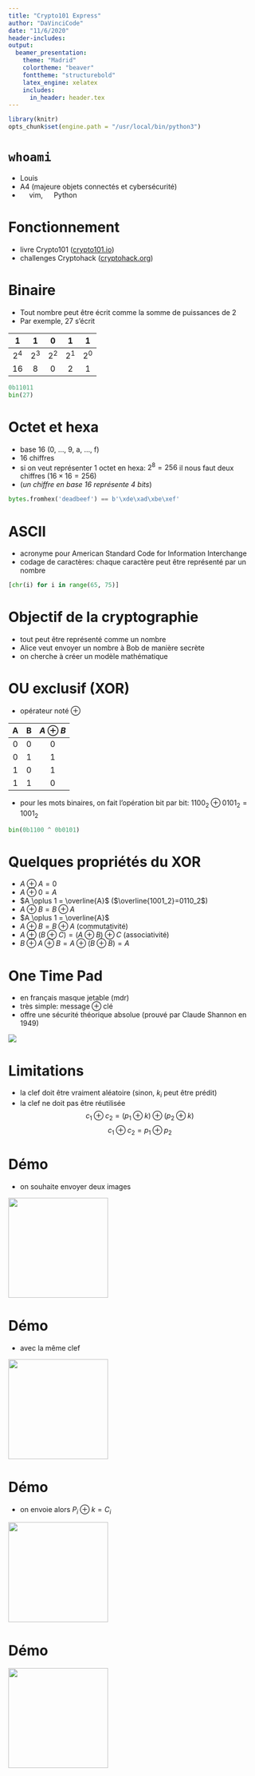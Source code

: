 ```yaml
---
title: "Crypto101 Express"
author: "DaVinciCode"
date: "11/6/2020"
header-includes:
output:
  beamer_presentation:
    theme: "Madrid"
    colortheme: "beaver"
    fonttheme: "structurebold"
    latex_engine: xelatex
    includes:
      in_header: header.tex
---
```


```r
library(knitr)
opts_chunk$set(engine.path = "/usr/local/bin/python3")
```

# `whoami`

- Louis
- A4 (majeure objets connectés et cybersécurité)
- ![](images/apple_heart.png){height=1em} vim, ![](images/apple_heart.png){height=1em} Python

# Fonctionnement

- livre Crypto101 ([crypto101.io](https://crypto101.io/))
- challenges Cryptohack ([cryptohack.org](https://cryptohack.org/))

# Binaire

- Tout nombre peut être écrit comme la somme de puissances de 2
- Par exemple, 27 s’écrit

| $1$   | $1$   | $0$   | $1$   | $1$   |
|:-----:|:-----:|:-----:|:-----:|:-----:|
| $2^4$ | $2^3$ | $2^2$ | $2^1$ | $2^0$ |
| $16$  | $8$   | $0$   | $2$   | $1$   |

```python
0b11011
bin(27)
```

# Octet et hexa

- base 16 (0, ..., 9, a, ..., f)
- $16$ chiffres
- si on veut représenter 1 octet en hexa: $2^8=256$ il nous faut deux chiffres ($16 \times 16=256$)
- (_un chiffre en base 16 représente 4 bits_)

```python
bytes.fromhex('deadbeef') == b'\xde\xad\xbe\xef'
```

# ASCII

- acronyme pour American Standard Code for Information Interchange
- codage de caractères: chaque caractère peut être représenté par un nombre

```python
[chr(i) for i in range(65, 75)]
```

# Objectif de la cryptographie

- tout peut être représenté comme un nombre
- Alice veut envoyer un nombre à Bob de manière secrète
- on cherche à créer un modèle mathématique

# OU exclusif (XOR)

- opérateur noté $\oplus$

| A   | B   | $A \oplus B$ |
|:---:|:---:|:---:|
| $0$ | $0$ | $0$ |
| $0$ | $1$ | $1$ |
| $1$ | $0$ | $1$ |
| $1$ | $1$ | $0$ |

- pour les mots binaires, on fait l'opération bit par bit: $1100_2 \oplus 0101_2 = 1001_2$

```python
bin(0b1100 ^ 0b0101)
```
# Quelques propriétés du XOR

- $A \oplus A = 0$
- $A \oplus 0 = A$
- $A \oplus 1 = \overline{A}$ ($\overline{1001_2}=0110_2$)
- $A \oplus B = B \oplus A$
- $A \oplus 1 = \overline{A}$
- $A \oplus B = B \oplus A$ (commutativité)
- $A \oplus (B \oplus C) = (A \oplus B) \oplus C$ (associativité)
- $B \oplus A \oplus B = A \oplus (B \oplus B) = A$

# One Time Pad

- en français masque jetable (mdr)
- très simple: $\text{message} \oplus \text{clé}$
- offre une sécurité théorique absolue (prouvé par Claude Shannon en 1949)

![](images/otp.png)

# Limitations

- la clef doit être vraiment aléatoire (sinon, $k_i$ peut être prédit)
- la clef ne doit pas être réutilisée
$$c_1 \oplus c_2 = (p_1 \oplus k) \oplus (p_2 \oplus k)$$
$$c_1 \oplus c_2 = p_1 \oplus p_2$$

# Démo

- on souhaite envoyer deux images

![](images/otp_keyreuse_1.png){height=200px}

# Démo

- avec la même clef

![](images/otp_keyreuse_2.png){height=200px}

# Démo

- on envoie alors $P_i \oplus k = C_i$

![](images/otp_keyreuse_3.png){height=200px}

# Démo

![](images/otp_keyreuse_4.png){height=200px}
